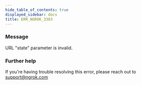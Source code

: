 ```yaml
---
hide_table_of_contents: true
displayed_sidebar: docs
title: ERR_NGROK_3303
---
```




### Message

URL "state" parameter is invalid.

<ErrorDetails error="err_ngrok_3303" />

### Further help

If you're having trouble resolving this error, please reach out to [support@ngrok.com](mailto:support@ngrok.com?subject=Help%20with%20ERR_NGROK_3303)
